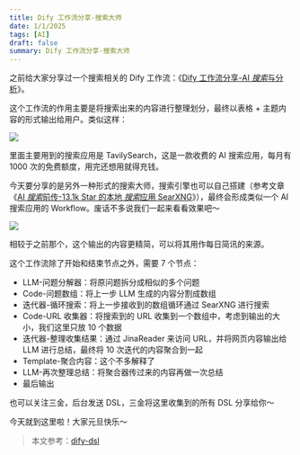 ```yaml
---
title: Dify 工作流分享-搜索大师
date: 1/1/2025
tags: [AI]
draft: false
summary: Dify 工作流分享-搜索大师
---
```


之前给大家分享过一个搜索相关的 Dify 工作流：《[Dify 工作流分享-AI *搜索*与分析](https://mp.weixin.qq.com/s/6z9B68yJ4-8m7DBmWFgpqw)》。

这个工作流的作用主要是将搜索出来的内容进行整理划分，最终以表格 + 主题内容的形式输出给用户。类似这样：

![](https://note.ihsxu.com/api/imgs/1735716818738.webp)

里面主要用到的搜索应用是 TavilySearch，这是一款收费的 AI 搜索应用，每月有 1000 次的免费额度，用完还想用就得充钱。

今天要分享的是另外一种形式的搜索大师，搜索引擎也可以自己搭建（参考文章《[AI *搜索*前传-13.1k Star 的本地 *搜索*应用 SearXNG](https://mp.weixin.qq.com/s/XJLAVBdrs1yhIn9sIANMOw)》），最终会形成类似一个 AI 搜索应用的 Workflow。废话不多说我们一起来看看效果吧～

![](https://note.ihsxu.com/api/imgs/1735722782114.webp)

相较于之前那个，这个输出的内容更精简，可以将其用作每日简讯的来源。

这个工作流除了开始和结束节点之外，需要 7 个节点：

*   LLM-问题分解器：将原问题拆分成相似的多个问题
*   Code-问题数组：将上一步 LLM 生成的内容分割成数组
*   迭代器-循环搜索：将上一步接收到的数组循环通过 SearXNG 进行搜索
*   Code-URL 收集器：将搜索到的 URL 收集到一个数组中，考虑到输出的大小，我们这里只放 10 个数据
*   迭代器-整理收集结果：通过 JinaReader 来访问 URL，并将网页内容输出给 LLM 进行总结，最终将 10 次迭代的内容聚合到一起
*   Template-聚合内容：这个不多解释了
*   LLM-再次整理总结：将聚合器传过来的内容再做一次总结
*   最后输出

也可以关注三金，后台发送 DSL，三金将这里收集到的所有 DSL 分享给你～

今天就到这里啦！大家元旦快乐～

> 本文参考：[dify-dsl](https://github.com/Winson-030/dify-DSL)

